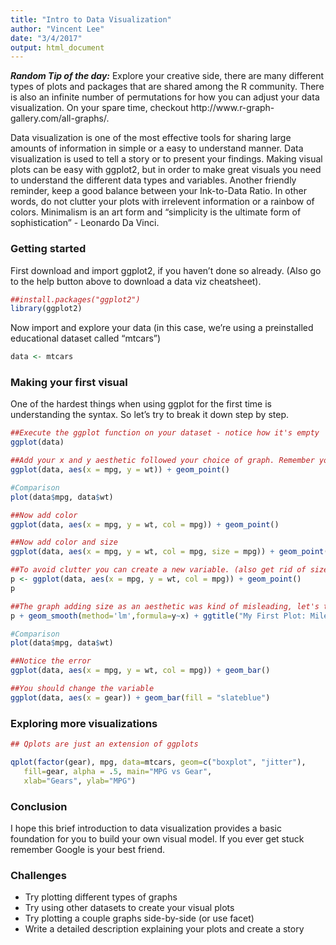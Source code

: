 ```yaml
---
title: "Intro to Data Visualization"
author: "Vincent Lee"
date: "3/4/2017"
output: html_document
---
```


***Random Tip of the day:*** Explore your creative side, there are many different types of plots and packages that are shared among the R community. There is also an infinite number of permutations for how you can adjust your data visualization. On your spare time, checkout http://www.r-graph-gallery.com/all-graphs/.

Data visualization is one of the most effective tools for sharing large amounts of information in simple or a easy to understand manner. Data visualization is used to tell a story or to present your findings. Making visual plots can be easy with ggplot2, but in order to make great visuals you need to understand the different data types and variables. Another friendly reminder, keep a good balance between your Ink-to-Data Ratio. In other words, do not clutter your plots with irrelevent information or a rainbow of colors. Minimalism is an art form and "simplicity is the ultimate form of sophistication" - Leonardo Da Vinci.

### Getting started

First download and import ggplot2, if you haven't done so already. (Also go to the help button above to download a data viz cheatsheet).

```r
##install.packages("ggplot2")
library(ggplot2)
```

Now import and explore your data (in this case, we're using a preinstalled educational dataset called "mtcars")

```r
data <- mtcars
```

### Making your first visual

One of the hardest things when using ggplot for the first time is understanding the syntax. So let's try to break it down step by step.

```r
##Execute the ggplot function on your dataset - notice how it's empty 
ggplot(data)
```

```r
##Add your x and y aesthetic followed your choice of graph. Remember you can always flip your x and y variables around as well as change your graph. However, as a precaution you need to make sure you're using the right data/variable type otherwise you will execute an error.
ggplot(data, aes(x = mpg, y = wt)) + geom_point()
```

```r
#Comparison
plot(data$mpg, data$wt)
```

```r
##Now add color
ggplot(data, aes(x = mpg, y = wt, col = mpg)) + geom_point()
```

```r
##Now add color and size
ggplot(data, aes(x = mpg, y = wt, col = mpg, size = mpg)) + geom_point()
```

```r
##To avoid clutter you can create a new variable. (also get rid of size)
p <- ggplot(data, aes(x = mpg, y = wt, col = mpg)) + geom_point()
p

```

```r
##The graph adding size as an aesthetic was kind of misleading, let's tone it down by adding a title and a regression line
p + geom_smooth(method='lm',formula=y~x) + ggtitle("My First Plot: Miles Per Gallon vs. Weight")
```

```r
#Comparison
plot(data$mpg, data$wt)
```

```r
##Notice the error
ggplot(data, aes(x = mpg, y = wt, col = mpg)) + geom_bar()
```

```r
##You should change the variable
ggplot(data, aes(x = gear)) + geom_bar(fill = "slateblue")
```

### Exploring more visualizations

```r
## Qplots are just an extension of ggplots

qplot(factor(gear), mpg, data=mtcars, geom=c("boxplot", "jitter"), 
   fill=gear, alpha = .5, main="MPG vs Gear",
   xlab="Gears", ylab="MPG")
```

### Conclusion

I hope this brief introduction to data visualization provides a basic foundation for you to build your own visual model. If you ever get stuck remember Google is your best friend.

### Challenges

- Try plotting different types of graphs
- Try using other datasets to create your visual plots
- Try plotting a couple graphs side-by-side (or use facet)
- Write a detailed description explaining your plots and create a story
